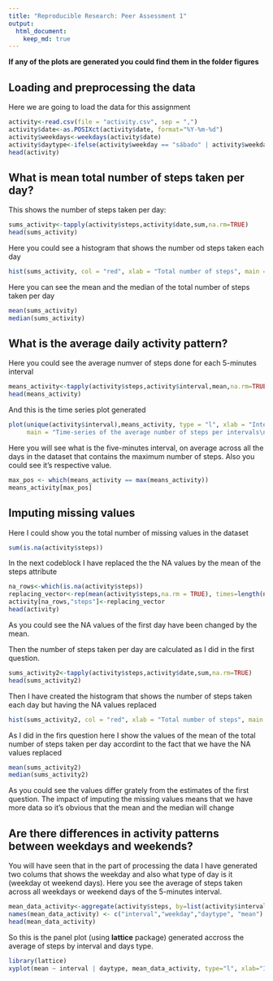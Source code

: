 ```yaml
---
title: "Reproducible Research: Peer Assessment 1"
output: 
  html_document:
    keep_md: true
---
```

**If any of the plots are generated you could find them in the folder figures**

## Loading and preprocessing the data

Here we are going to load the data for this assignment

```r
activity<-read.csv(file = "activity.csv", sep = ",")
activity$date<-as.POSIXct(activity$date, format="%Y-%m-%d")
activity$weekdays<-weekdays(activity$date)
activity$daytype<-ifelse(activity$weekday == "sábado" | activity$weekday == "domingo", "weekend", "weekday")
head(activity)
```

## What is mean total number of steps taken per day?

This shows the number of steps taken per day:

```r
sums_activity<-tapply(activity$steps,activity$date,sum,na.rm=TRUE)
head(sums_activity)
```

Here you could see a histogram that shows the number od steps taken each day

```r
hist(sums_activity, col = "red", xlab = "Total number of steps", main = "Histogram of the total number of steps taken each day\n(NA removed)")
```

Here you can see the mean and the median of the total number of steps taken per day

```r
mean(sums_activity)
median(sums_activity)
```

## What is the average daily activity pattern?

Here you could see the average numver of steps done for each 5-minutes interval

```r
means_activity<-tapply(activity$steps,activity$interval,mean,na.rm=TRUE)
head(means_activity)
```

And this is the time series plot generated

```r
plot(unique(activity$interval),means_activity, type = "l", xlab = "Interval", ylab = "Averege number of steps",
     main = "Time-series of the average number of steps per intervals\n(NA removed)")
```

Here you will see what is the five-minutes interval, on average across all the days in the dataset that contains the maximum number of steps. Also you could see it's respective value.

```r
max_pos <- which(means_activity == max(means_activity))
means_activity[max_pos]
```

## Imputing missing values

Here I could show you the total number of missing values in the dataset

```r
sum(is.na(activity$steps))
```

In the next codeblock I have replaced the the NA values by the mean of the steps attribute

```r
na_rows<-which(is.na(activity$steps))
replacing_vector<-rep(mean(activity$steps,na.rm = TRUE), times=length(na_rows))
activity[na_rows,"steps"]<-replacing_vector
head(activity)
```

As you could see the NA values of the first day have been changed by the mean.

Then the number of steps taken per day are calculated as I did in the first question.

```r
sums_activity2<-tapply(activity$steps,activity$date,sum,na.rm=TRUE)
head(sums_activity2)
```

Then I have created the histogram that shows the number of steps taken each day but having the NA values replaced

```r
hist(sums_activity2, col = "red", xlab = "Total number of steps", main = "Histogram of the total number of steps taken each day\n(NA replaced by mean value)")
```

As I did in the firs question here I show the values of the mean of the total number of steps taken per day accordint to the fact that we have the NA values replaced

```r
mean(sums_activity2)
median(sums_activity2)
```

As you could see the values differ grately from the estimates of the first question. The impact of imputing the missing values means that we have more data so it's obvious that the mean and the median will change


## Are there differences in activity patterns between weekdays and weekends?

You will have seen that in the part of processing the data I have generated two colums that shows the weekday and also what type of day is it (weekday ot weekend days). Here you see the average of steps taken across all weekdays or weekend days of the 5-minutes interval.

```r
mean_data_activity<-aggregate(activity$steps, by=list(activity$interval, activity$weekday, activity$daytype), mean)
names(mean_data_activity) <- c("interval","weekday","daytype", "mean")
head(mean_data_activity)
```

So this is the panel plot (using **lattice** package) generated accross the average of steps  by interval and days type.

```r
library(lattice)
xyplot(mean ~ interval | daytype, mean_data_activity, type="l", xlab="Interval",  ylab="Number of steps", layout=c(1,2))
```

